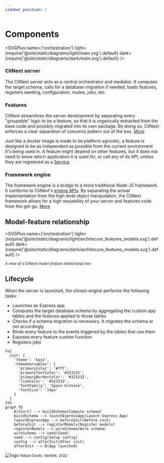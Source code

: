 ```yaml
---
sidebar_position: 2
---
```


# Components

<SVGPlus name={'orchestration'} 
light={require('@site/static/diagrams/light/main.svg').default} 
dark={require('@site/static/diagrams/dark/main.svg').default} 
/>

### CliNext server
The CliNext server acts as a central orchestrator and mediator. It computes the target schema, calls for a database migration if needed, loads features, registers seeding, configuration, routes, jobs, etc.

### Features
CliNext streamlines the server development by separating every "groupable" logic to be a feature, so that it is organically extracted from the base code and possibly migrated into its own package. By doing so, CliNext enforces a clear separation of concerns pattern out of the box. 
[More](../features/feature.mdx)

Just like a docker image is made to be platform agnostic, a feature is designed to be as independent as possible from the current environment it's being used in. A feature might depend on other features, but it does not need to know which application it is used for, or call any of its API, unless they are registered as a [Service](../intercom.md)

### Framework engine
The framework engine is a bridge to a more traditional Node JS framework. It conforms to CliNext's [engine APIs](../engineapis.md). By separating the actual implementation from the high level object manipulation, the CliNext framework allows for a high reusability of your server and features code from the get-go.
[More](../engineapis.md)



## Model-feature relationship
<SVGPlus name={'orchestration'} 
light={require('@site/static/diagrams/light/architecure_features_models.svg').default} 
dark={require('@site/static/diagrams/dark/architecure_features_models.svg').default} 
/>
<div className={'text-center border-t border-t-stone-600 py-3'}>
    <small><i>A view of a CliNext model-feature relationship tree</i></small>
</div>

## Lifecycle

When the server is launched, the clinext-engine performs the following tasks:

- Launches an Express app
- Computes the target database schema by aggregating the custom app tables and the features applied to those tables
- Checks if a schema migration is necessary. It migrates the schema or not accordingly
- Binds every feature to the events triggered by the tables that use them
- Exposes every feature custom function
- Registers jobs


```mermaid
%%{
  init: {
    'theme': 'base',
    'themeVariables': {
      'primaryColor': '#fff',
      'primaryTextColor': '#323232',
      'primaryBorderColor': '#323232',
      'lineColor': '#323232',
      'fontFamily': 'Space Grotesk',
      'fontSize': '14px'
    }
  }
}%%
graph TD
    A(Start) --> buildSchema(Compute schema)
    buildSchema --> launchExpressApp(Launch Express App)
    launchExpressApp --> beforeInit(Before init)
    beforeInit --> registerModels(Register models)
    registerModels --> wireSchema(Wire schema)    
    wireSchema --> seed(Seed)        
    seed --> config(Setup config)
    config --> afterInit(After init)
    afterInit --> B(App launched)
```












![logo](/art/douts.png)
<small>Ndoye Douts, Identité, 2022</small>